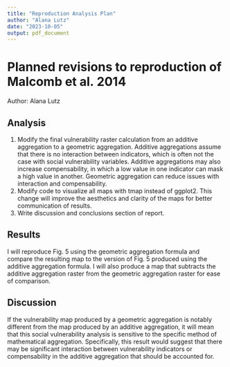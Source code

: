 ```yaml
---
title: "Reproduction Analysis Plan"
author: "Alana Lutz"
date: "2023-10-05"
output: pdf_document
---
```


# Planned revisions to reproduction of Malcomb et al. 2014

Author: Alana Lutz

## Analysis

1) Modify the final vulnerability raster calculation from an additive aggregation to a geometric aggregation.
Additive aggregations assume that there is no interaction between indicators, which is often not the case with social vulnerability variables.
Additive aggregations may also increase compensability, in which a low value in one indicator can mask a high value in another.
Geometric aggregation can reduce issues with interaction and compensability.
2) Modify code to visualize all maps with tmap instead of ggplot2.
This change will improve the aesthetics and clarity of the maps for better communication of results.
3) Write discussion and conclusions section of report.

## Results

I will reproduce Fig. 5 using the geometric aggregation formula and compare the resulting map to the version of Fig. 5 produced using the additive aggregation formula.
I will also produce a map that subtracts the additive aggregation raster from the geometric aggregation raster for ease of comparison.

## Discussion

If the vulnerability map produced by a geometric aggregation is notably different from the map produced by an additive aggregation, it will mean that this social vulnerability analysis is sensitive to the specific method of mathematical aggregation.
Specifically, this result would suggest that there may be significant interaction between vulnerability indicators or compensability in the additive aggregation that should be accounted for.